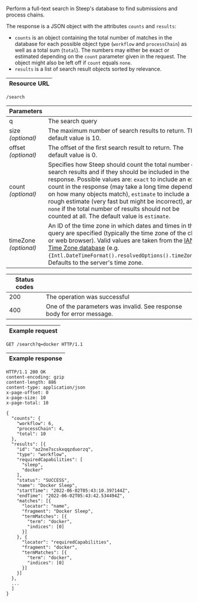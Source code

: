
Perform a <DocsLink href="#full-text-search">full-text search</DocsLink> in Steep's database to find <DocsLink href="#submissions">submissions</DocsLink> and <DocsLink href="#process-chains">process chains</DocsLink>.

The response is a JSON object with the attributes `counts` and `results`:

* `counts` is an object containing the total number of matches in the database for each possible object type (`workflow` and `processChain`) as well as a total sum (`total`). The numbers may either be exact or estimated depending on the `count` parameter given in the request. The object might also be left off if `count` equals `none`.
* `results` is a list of <DocsLink href="#search-results">search result objects</DocsLink> sorted by relevance.

| Resource URL |
| ------------ |

```http
/search
```

| Parameters              |                                                                          |
| ----------------------- | ------------------------------------------------------------------------ |
| q                       | The <DocsLink href="#query-language">search query</DocsLink>         |
| size<br/>*(optional)*   | The maximum number of search results to return. The default value is 10. |
| offset<br/>*(optional)* | The offset of the first search result to return. The default value is 0. |
| count<br/>*(optional)*  | Specifies how Steep should count the total number of search results and if they should be included in the response. Possible values are: `exact` to include an exact count in the response (may take a long time depending on how many objects match), `estimate` to include a rough estimate (very fast but might be incorrect), and `none` if the total number of results should not be counted at all. The default value is `estimate`. |
| timeZone<br/>*(optional)* | An ID of the time zone in which dates and times in the query are specified (typically the time zone of the client or web browser). Valid values are taken from the [IANA Time Zone database](https://www.iana.org/time-zones) (e.g. <code suppressHydrationWarning={true}>{Intl.DateTimeFormat().resolvedOptions().timeZone}</code>). Defaults to the server's time zone. |

| Status codes |                                                                |
| ------------ | -------------------------------------------------------------- |
| 200          | The operation was successful                                   |
| 400          | One of the parameters was invalid. See response body for error message. |

| Example request |
| --------------- |

```http
GET /search?q=docker HTTP/1.1
```

| Example response |
| ---------------- |

```http
HTTP/1.1 200 OK
content-encoding: gzip
content-length: 886
content-type: application/json
x-page-offset: 0
x-page-size: 10
x-page-total: 10

{
  "counts": {
    "workflow": 6,
    "processChain": 4,
    "total": 10
  },
  "results": [{
    "id": "az2ne7scskxqqzduorzq",
    "type": "workflow",
    "requiredCapabilities": [
      "sleep",
      "docker"
    ],
    "status": "SUCCESS",
    "name": "Docker Sleep",
    "startTime": "2022-06-02T05:43:10.397144Z",
    "endTime": "2022-06-02T05:43:42.534494Z",
    "matches": [{
      "locator": "name",
      "fragment": "Docker Sleep",
      "termMatches": [{
        "term": "docker",
        "indices": [0]
      }]
    }, {
      "locator": "requiredCapabilities",
      "fragment": "docker",
      "termMatches": [{
        "term": "docker",
        "indices": [0]
      }]
    }]
  },
  ...
  ]
}
```
